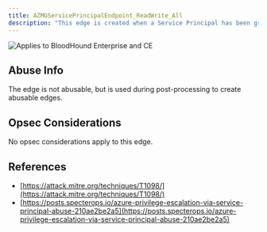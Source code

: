 ---
title: AZMGServicePrincipalEndpoint_ReadWrite_All
description: "This edge is created when a Service Principal has been granted the ServicePrincipalEndpoint.ReadWrite.All edge."
---

<img noZoom src="/assets/enterprise-AND-community-edition-pill-tag.svg" alt="Applies to BloodHound Enterprise and CE"/>


## Abuse Info
The edge is not abusable, but is used during post-processing to create abusable edges.

## Opsec Considerations
No opsec considerations apply to this edge.

## References

* [https://attack.mitre.org/techniques/T1098/](https://attack.mitre.org/techniques/T1098/)
* [https://posts.specterops.io/azure-privilege-escalation-via-service-principal-abuse-210ae2be2a5](https://posts.specterops.io/azure-privilege-escalation-via-service-principal-abuse-210ae2be2a5)
